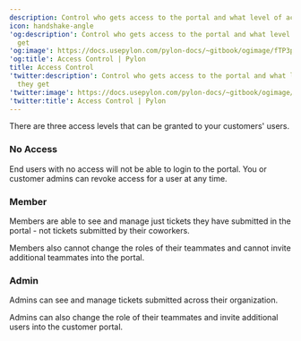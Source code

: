 ---
description: Control who gets access to the portal and what level of access they get
icon: handshake-angle
'og:description': Control who gets access to the portal and what level of access they
  get
'og:image': https://docs.usepylon.com/pylon-docs/~gitbook/ogimage/fTP3pDCH8xxr3VTWxADy
'og:title': Access Control | Pylon
title: Access Control
'twitter:description': Control who gets access to the portal and what level of access
  they get
'twitter:image': https://docs.usepylon.com/pylon-docs/~gitbook/ogimage/fTP3pDCH8xxr3VTWxADy
'twitter:title': Access Control | Pylon
---
There are three access levels that can be granted to your customers' users.

### No Access

End users with no access will not be able to login to the portal. You or customer admins can revoke access for a user at any time.

### Member

Members are able to see and manage just tickets they have submitted in the portal - not tickets submitted by their coworkers.

Members also cannot change the roles of their teammates and cannot invite additional teammates into the portal.

### Admin

Admins can see and manage tickets submitted across their organization.

Admins can also change the role of their teammates and invite additional users into the customer portal.
